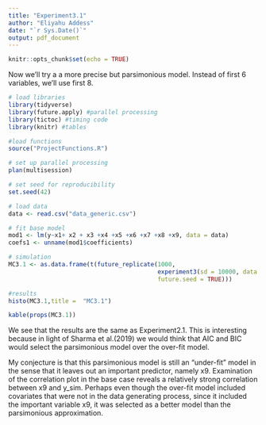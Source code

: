 ---
title: "Experiment3.1"
author: "Eliyahu Addess"
date: "`r Sys.Date()`"
output: pdf_document
---

```{r setup, include=FALSE}
knitr::opts_chunk$set(echo = TRUE)
```

Now we'll try a a more precise but parsimonious model. Instead of first 6 
variables, we'll use first 8.

```{r message=FALSE, warning=FALSE}
# load libraries
library(tidyverse)
library(future.apply) #parallel processing
library(tictoc) #timing code
library(knitr) #tables

#load functions
source("ProjectFunctions.R")

# set up parallel processing
plan(multisession)

# set seed for reproducibility
set.seed(42)

# load data
data <- read.csv("data_generic.csv")
```


```{r}
# fit base model
mod1 <- lm(y~x1+ x2 + x3 +x4 +x5 +x6 +x7 +x8 +x9, data = data)
coefs1 <- unname(mod1$coefficients)
```


```{r message=FALSE, warning=FALSE}
# simulation
MC3.1 <- as.data.frame(t(future_replicate(1000,
                                          experiment3(sd = 10000, data = data),
                                          future.seed = TRUE)))
```


```{r}
#results
histo(MC3.1,title =  "MC3.1")

kable(props(MC3.1))
```



We see that the results are the same as Experiment2.1. This is interesting 
because in light of Sharma et al.(2019) we would think that AIC and BIC would 
select the parsimonious model over the over-fit model. 

My conjecture is that 
this parsimonious model is still an "under-fit" model in the sense that it
leaves out an important predictor, namely x9.
Examination of the correlation plot in the base case reveals a relatively strong
correlation between x9 and y_sim. Perhaps even though the over-fit model included
covariates that were not in the data generating process, since it included the
important variable x9, it was selected as a better model than the parsimonious
approximation.